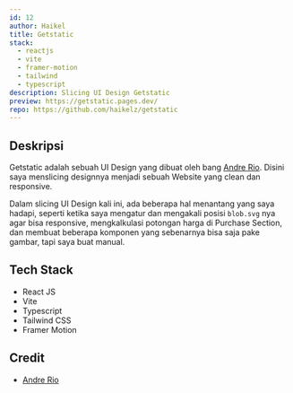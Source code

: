 ```yaml
---
id: 12
author: Haikel
title: Getstatic
stack:
  - reactjs
  - vite
  - framer-motion
  - tailwind
  - typescript
description: Slicing UI Design Getstatic
preview: https://getstatic.pages.dev/
repo: https://github.com/haikelz/getstatic
---
```


<LightboxImage
  src="https://ik.imagekit.io/haikelz/works/getstatic.png?updatedAt=1684331232283"
  alt="getstatic"
/>

## Deskripsi

Getstatic adalah sebuah UI Design yang dibuat oleh bang [Andre Rio](https://dribbble.com/shots/20653074-Getstatic-Web-Design). Disini saya menslicing designnya menjadi sebuah Website yang clean dan responsive.

Dalam slicing UI Design kali ini, ada beberapa hal menantang yang saya hadapi, seperti ketika saya mengatur dan mengakali posisi `blob.svg` nya agar bisa responsive, mengkalkulasi potongan harga di Purchase Section, dan membuat beberapa komponen yang sebenarnya bisa saja pake gambar, tapi saya buat manual.

## Tech Stack

- React JS
- Vite
- Typescript
- Tailwind CSS
- Framer Motion

## Credit

- [Andre Rio](https://dribbble.com/andrerio669)
